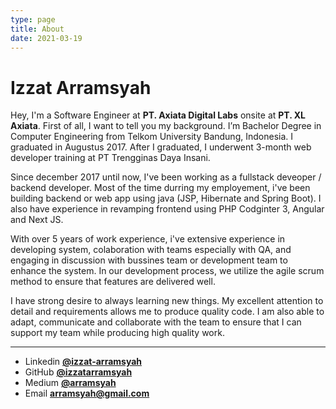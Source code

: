 ```yaml
---
type: page
title: About
date: 2021-03-19
---
```


# Izzat Arramsyah

Hey, I'm a Software Engineer at **PT. Axiata Digital Labs** onsite at **PT. XL Axiata**. 
First of all, I want to tell you my background. I’m Bachelor Degree in Computer Engineering from Telkom University Bandung, Indonesia.
I graduated in Augustus 2017. After I graduated, I underwent 3-month web developer training at PT Trengginas Daya Insani. 

Since december 2017 until now, I've been working as a fullstack deveoper / backend developer. 
Most of the time durring my employement, i've been building backend or web app using java (JSP, Hibernate and Spring Boot).
I also have experience in revamping frontend using PHP Codginter 3, Angular and Next JS.

With over 5 years of work experience, i've extensive experience in developing system, colaboration with teams especially with QA,
and engaging in discussion with bussines team or development team to enhance the system. 
In our development process, we utilize the agile scrum method to ensure that features are delivered well.

I have strong desire to always learning new things. 
My excellent attention to detail and requirements allows me to produce quality code. 
I am also able to adapt, communicate and collaborate with the team to ensure that I can support my team while producing high quality work.


---

- Linkedin [**@izzat-arramsyah**](https://www.linkedin.com/in/izzat-arramsyah)
- GitHub [**@izzatarramsyah**](https://github.com/izzatarramsyah)
- Medium [**@arramsyah**](https://medium.com/@arramsyah)
- Email **arramsyah@gmail.com**

